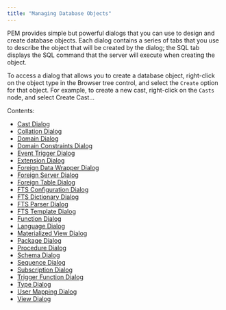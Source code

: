 ```yaml
---
title: "Managing Database Objects"
---
```


<div id="managing_database_objects" class="registered_link"></div>

PEM provides simple but powerful dialogs that you can use to design and create database objects. Each dialog contains a series of tabs that you use to describe the object that will be created by the dialog; the SQL tab displays the SQL command that the server will execute when creating the object.

To access a dialog that allows you to create a database object, right-click on the object type in the Browser tree control, and select the `Create` option for that object. For example, to create a new cast, right-click on the `Casts` node, and select <span class="title-ref">Create Cast...</span>

Contents:

-   [Cast Dialog](01_cast_dialog/#cast_dialog)
-   [Collation Dialog](02_collation_dialog/#collation_dialog)
-   [Domain Dialog](03_domain_dialog/#domain_dialog)
-   [Domain Constraints Dialog](04_domain_constraint_dialog/#domain_constraint_dialog)
-   [Event Trigger Dialog](05_event_trigger_dialog/#event_trigger_dialog)
-   [Extension Dialog](06_extension_dialog/#extension_dialog)
-   [Foreign Data Wrapper Dialog](07_foreign_data_wrapper_dialog/#foreign_data_wrapper_dialog)
-   [Foreign Server Dialog](08_foreign_sever_dialog/#foreign_server_dialog)
-   [Foreign Table Dialog](09_foreign_table_dialog/#foreign_table_dialog)
-   [FTS Configuration Dialog](10_fts_configuration_dialog/#fts_configuration_dialog)
-   [FTS Dictionary Dialog](11_fts_dictionary_dialog/#fts_dictionary_dialog)
-   [FTS Parser Dialog](12_fts_parser_dialog/#fts_parser_dialog)
-   [FTS Template Dialog](13_fts_template_dialog/#fts_template_dialog)
-   [Function Dialog](14_function_dialog/#function_dialog)
-   [Language Dialog](15_language_dialog/#language_dialog)
-   [Materialized View Dialog](16_materialized_view/#materialized_view_dialog)
-   [Package Dialog](17_package_dialog/#package_dialog)
-   [Procedure Dialog](18_procedure_dialog/#procedure_dialog)
-   [Schema Dialog](19_schema_dialog/#schema_dialog)
-   [Sequence Dialog](20_sequence_dialog/#sequence_dialog)
-   [Subscription Dialog](21_synonym_dialog/#synonym_dialog)
-   [Trigger Function Dialog](22_trigger_function_dialog/#trigger_function_dialog)
-   [Type Dialog](23_type_dialog/#type_dialog)
-   [User Mapping Dialog](24_user_mapping_dialog/#user_mapping_dialog)
-   [View Dialog](25_view_dialog/#view_dialog)